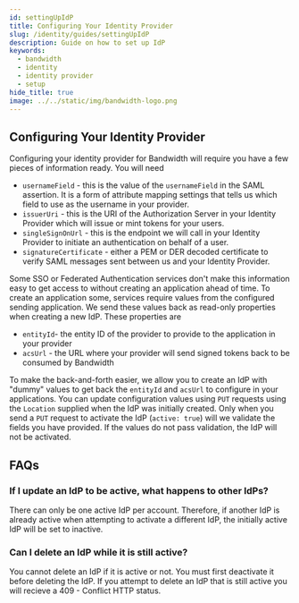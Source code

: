 ```yaml
---
id: settingUpIdP
title: Configuring Your Identity Provider
slug: /identity/guides/settingUpIdP
description: Guide on how to set up IdP
keywords:
  - bandwidth
  - identity
  - identity provider
  - setup
hide_title: true
image: ../../static/img/bandwidth-logo.png
---
```

## Configuring Your Identity Provider

Configuring your identity provider for Bandwidth will require you have a few pieces of information ready. You will need

- `usernameField` - this is the value of the `usernameField` in the SAML assertion. It is a form of attribute mapping settings that tells us which field to use as the username in your provider.
- `issuerUri` - this is the URI of the Authorization Server in your Identity Provider which will issue or mint tokens for your users. 
- `singleSignOnUrl` - this is the endpoint we will call in your Identity Provider to initiate an authentication on behalf of a user.
- `signatureCertificate` - either a PEM or DER decoded certificate to verify SAML messages sent between us and your Identity Provider.

Some SSO or Federated Authentication services don't make this information easy to get access to without creating an application ahead of time. To create an application some, services require values from the configured sending application. We send these values back as read-only properties when creating a new IdP. These properties are

- `entityId`- the entity ID of the provider to provide to the application in your provider
- `acsUrl` - the URL where your provider will send signed tokens back to be consumed by Bandwidth

To make the back-and-forth easier, we allow you to create an IdP with "dummy" values to get back the `entityId` and `acsUrl` to configure in your applications. You can update configuration values using `PUT` requests using the `Location` supplied when the IdP was initially created. Only when you send a `PUT` request to activate the IdP (`active: true`) will we validate the fields you have provided. If the values do not pass validation, the IdP will not be activated.

## FAQs
### If I update an IdP to be active, what happens to other IdPs?

There can only be one active IdP per account. Therefore, if another IdP is already active when attempting to activate a different IdP, the initially active IdP will be set to inactive.

### Can I delete an IdP while it is still active? 

You cannot delete an IdP if it is active or not. You must first deactivate it before deleting the IdP. If you attempt to delete an IdP that is still active  you will recieve a 409 - Conflict HTTP status.
